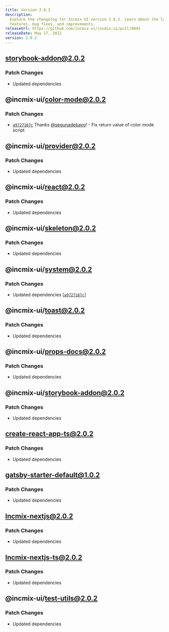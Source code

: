```yaml
---
title: Version 2.0.2
description:
  Explore the changelog for Incmix UI version 2.0.2. Learn about the latest
  features, bug fixes, and improvements.
releaseUrl: https://github.com/incmix-ui/incmix-ui/pull/6041
releaseDate: May 17, 2022
version: 2.0.2
---
```


## storybook-addon@2.0.2

### Patch Changes

- Updated dependencies

## @incmix-ui/color-mode@2.0.2

### Patch Changes

- [`a9727167c`](https://github.com/incmix-ui/incmix-ui/commit/a9727167c9529f5512717ccf162fdeefe37c5d8f)
  Thanks [@segunadebayo](https://github.com/segunadebayo)! - Fix return value of
  color mode script

## @incmix-ui/provider@2.0.2

### Patch Changes

- Updated dependencies

## @incmix-ui/react@2.0.2

### Patch Changes

- Updated dependencies

## @incmix-ui/skeleton@2.0.2

### Patch Changes

- Updated dependencies

## @incmix-ui/system@2.0.2

### Patch Changes

- Updated dependencies
  \[[`a9727167c`](https://github.com/incmix-ui/incmix-ui/commit/a9727167c9529f5512717ccf162fdeefe37c5d8f)]

## @incmix-ui/toast@2.0.2

### Patch Changes

- Updated dependencies

## @incmix-ui/props-docs@2.0.2

### Patch Changes

- Updated dependencies

## @incmix-ui/storybook-addon@2.0.2

### Patch Changes

- Updated dependencies

## create-react-app-ts@2.0.2

### Patch Changes

- Updated dependencies

## gatsby-starter-default@1.0.2

### Patch Changes

- Updated dependencies

## Incmix-nextjs@2.0.2

### Patch Changes

- Updated dependencies

## Incmix-nextjs-ts@2.0.2

### Patch Changes

- Updated dependencies

## @incmix-ui/test-utils@2.0.2

### Patch Changes

- Updated dependencies
